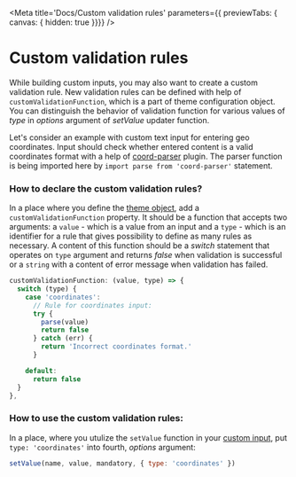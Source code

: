 
<Meta
  title='Docs/Custom validation rules'
  parameters={{ previewTabs: { canvas: { hidden: true }}}}
/>

# Custom validation rules

While building custom inputs, you may also want to create a custom validation
rule. New validation rules can be defined with help of
`customValidationFunction`, which is a part of theme configuration object. You
can distinguish the behavior of validation function for various values of *type*
in *options* argument of *setValue* updater function.

Let's consider an example with custom text input for entering geo coordinates.
Input should check whether entered content is a valid coordinates format with a
help of [coord-parser](https://www.npmjs.com/package/coord-parser) plugin. The
parser function is being imported here by `import parse from 'coord-parser'`
statement.

### How to declare the custom validation rules?

In a place where you define the [theme object](?path=/docs/docs-theming--page),
add a `customValidationFunction` property. It should be a function that accepts
two arguments: a `value` - which is a value from an input and a `type` - which
is an identifier for a rule that gives possibility to define as many rules as
necessary. A content of this function should be a *switch* statement that
operates on `type` argument and returns *false* when validation is successful or
a `string` with a content of error message when validation has failed.

```js
customValidationFunction: (value, type) => {
  switch (type) {
    case 'coordinates':
      // Rule for coordinates input:
      try {
        parse(value)
        return false
      } catch (err) {
        return 'Incorrect coordinates format.'
      }

    default:
      return false
  }
},
```

### How to use the custom validation rules:

In a place, where you utulize the `setValue` function in your
[custom input](?path=/docs/docs-custom-inputs--page), put `type: 'coordinates'`
into fourth, *options* argument:

```js
setValue(name, value, mandatory, { type: 'coordinates' })
```